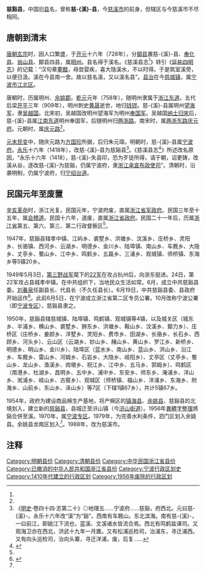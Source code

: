 '''慈谿县'''，中国旧[[县|县]]名，曾称'''慈-{溪}-县'''，今[[慈溪市|慈溪市]]的前身，但辖区与今慈溪市不尽相同。

== 唐朝到清末 ==

[[唐朝|唐朝]][[唐玄宗|玄宗]]时，因人口繁盛，于[[开元|开元]]十六年（728年），分[[鄮县|鄮县]]置慈-{溪}-县、[[奉化县|奉化县]]、[[翁山县|翁山县]]、鄮县四县，属[[明州_(开元)|明州]]。县名得于溪名。《慈溪县志<ref name="a1"/>》转引《[[延祐四明志|延祐四明志]]》的记载：“汉句章[[董黯|董黯]]，母尝婴疾，喜大隐溪水，不以时得。于是筑室溪旁，以便日汲。溪在今县南一舍。故以慈名溪，又以溪名县”。[[县治|县治]]在今[[慈城镇|慈城镇]]，属[[宁波市|宁波市]][[江北区_(宁波市)|江北区]]。

唐朝时，历属明州、[[余姚郡|余姚郡]]。[[乾元_(唐朝)|乾元]]元年（758年），随明州隶属于[[浙江东道|浙江东道]]。五代后梁[[開平_(年號)|开平]]三年（909年），明州刺史[[黄晟|黄晟]]逝世，地归[[钱镠|钱镠]]。慈-{溪}-县属明州[[望海军|望海军]]，隶[[吴越国|吴越国]]。北宋初，吴越国改明州望海军为明州[[奉国军|奉国军]]。吴越国[[纳土归宋|纳土归宋]]后，慈-{溪}-县属[[江南东道|江南东道]]明州奉国军，后随明州归[[两浙路|两浙路]]。南宋时，属[[两浙东路|两浙东路]][[庆元府|庆元府]]。元朝时，属[[庆元路|庆元路]]<ref name="a1"/>。

[[元末民变|元末民变]]中，随庆元路为[[方国珍|方国珍]]所据，后归朱元璋。明朝时，慈-{溪}-县属[[宁波府|宁波府]]。[[永乐_(明朝)|永乐]]十六年（1418年），改慈-{溪}-县为慈谿县<ref>《[[明史|明史]]·卷四十四·志第二十》◎地理五……宁波府……慈谿，府西北。元曰慈-{溪}-。永乐十六年改“溪”为“谿”。西南有车厩山。东北滨海。南有慈-{溪}-，一曰前江，即姚江下流也，蓝溪、文溪诸水皆流合焉。西北有鸣鹤盐课司。又观海卫亦在西北，洪武十九年一月置。又有松浦巡检司，治浦东，寻迁浦西。又有向头巡检司，治向头寨，寻迁洋浦，废，后复……</ref>。《慈溪县志<ref name="a1">{{cite book |last= |first= |date=1992年6月 |title=慈溪县志 第一编 建置 |url=http://cxsz.cixi.gov.cn/art/2016/9/3/art_77063_1328351.html |dead-url=no |location= |author=慈溪市地方志编纂委员会 |publisher=浙江人民出版社 |isbn=7-213-00820-X |archive-url=https://web.archive.org/web/20180130150203/http://cxsz.cixi.gov.cn/art/2016/9/3/art_77063_1328351.html |archive-date=2018-01-30 |access-date=2018-01-30 }}</ref>》所述改名原因，“永乐十六年（1418），慈-{溪}-失县印，恐为歹徒所得，请于朝，诏更铸，改溪从谷，逐改慈-{溪}-为慈谿，仍属宁波府，隶[[浙江承宣布政使司|浙江承宣布政使司]]”。清朝时，沿袭明制，仍属宁波府，归[[宁绍台道|宁绍台道]]。

== 民国元年至废置 ==
[[辛亥革命|辛亥革命]]时，浙江光复。民国元年，宁波府废，直属[[浙江省军政府|浙江省军政府]]。民国三年至十五年，属[[会稽道|会稽道]]。民国十六年，道废，直属[[浙江省政府|浙江省政府]]。民国二十一年后，历属[[浙江省_(中華民國)|浙江省]]第五、第六、第三、第二行政督察区<ref name="a1"/>。

1947年，慈谿县辖孝中镇、江屿乡、裘墅乡、洪塘乡、汶溪乡、庄桥乡、灵阳乡、长骆镇、西河乡、云湖乡、明德乡、金川乡、陆埠镇、南山乡、车厩乡、大隐乡、丈亭乡、蜀山乡、江中乡、鸣鹤乡、五磊乡、三浦乡、观城镇、师桥镇、东海乡等5镇20乡。

1949年5月3日，[[第三野战军|第三野战军]]麾下的[[中国人民解放军第22军|22军]]在攻占杭州后，向浙东挺进。24日，第22军攻占县城孝中镇。在中共组织下，当地民众生活如常。6月，成立中共慈谿县委。[[刘春泉|刘春泉]]任副县长、代县长（不久任县长）。6月19日，中共慈谿县委、县政府开始运作<ref>{{Cite web |url=http://www.cixi.gov.cn/art/2009/8/3/art_14354_325256.html |title=见证慈溪——慈溪解放改天换地 |accessdate=2018-01-30 |author=记者：励文科 |date=2009-08-03 |work= |publisher=慈溪政府网，来源：慈溪日报 |language=Zh-hans |archive-date=2018-01-30 |archive-url=https://web.archive.org/web/20180130150526/http://www.cixi.gov.cn/art/2009/8/3/art_14354_325256.html |dead-url=no }}</ref>。此前6月5日，在宁波成立浙江省第二区专员公署。10月改称宁波公署（即[[宁波专区|宁波专区]]），慈谿县隶之。

1950年，慈谿县辖慈城镇、陆埠镇、鸣鹤镇、观城镇等4镇，以及城关区（城东乡、半浦乡、横山乡、裘墅乡、狮东乡、洪塘乡、鞍山乡、汶溪乡、鄮力乡）、庄桥区（庄桥乡、姜颜乡、洋墅乡、灵阳乡、费市乡、田湖乡、长骆乡、长石乡、西顾乡、河头乡）、云山区（云湖乡、妙山乡、赭山乡、黄山乡、罗江乡、新桥乡、明德乡、明山乡、金川乡）、陆埠区（蓝水乡、南山乡、蓝山乡、洪山乡、沿江乡、车厩乡、雷山乡、河姆乡、石岩乡、大隐乡、岐阳乡）、丈亭区（丈亭乡、蜀山乡、龙山乡、渔溪乡、岗墩乡、祝江乡、江中乡、五马乡、郭姆乡）、鸣鹤区（南港乡、杜湖乡、昌明乡、五中乡、浦中乡、东安乡、师东乡、淹浦乡、洋山乡、淞浦乡、岐山乡、古窑乡）、观城区（师桥镇、福山乡、洋浦乡、东海乡、附海乡、山前乡、东山乡、泽山乡）等7区（下辖1镇67乡），共计5镇67乡。

1954年，政府为建设商品棉生产基地，将产棉区的[[镇海县|镇海县]]、[[余姚县|余姚县]]、慈谿县的北境划入，建立新的[[慈溪市|慈谿县]]，县城迁至浒山镇（今[[浒山街道|浒山街道]]）。1956年[[第一批异体字整理表|異體字整理]]將谿合併至溪。1970年，属[[宁波专区|宁波专区]]。1979年，为完善水利条件，泗门区划入余姚县。余姚县龙南区划入<ref name="a1"/>。1988年，改为慈溪市。

== 注释 ==

{{Reflist|2}}

{{中華民國浙江省行政區劃}}
[[Category:明朝县份|Category:明朝县份]]
[[Category:清朝县份|Category:清朝县份]]
[[Category:中华民国浙江省县份|Category:中华民国浙江省县份]]
[[Category:已撤消的中华人民共和国浙江省县份|Category:已撤消的中华人民共和国浙江省县份]]
[[Category:宁波行政区划史|Category:宁波行政区划史]]
[[Category:1410年代建立的行政区划|Category:1410年代建立的行政区划]]
[[Category:1956年废除的行政区划|Category:1956年废除的行政区划]]